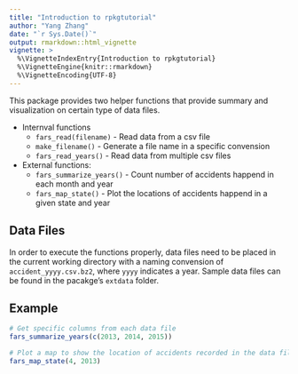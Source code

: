 ```yaml
---
title: "Introduction to rpkgtutorial"
author: "Yang Zhang"
date: "`r Sys.Date()`"
output: rmarkdown::html_vignette
vignette: >
  %\VignetteIndexEntry{Introduction to rpkgtutorial}
  %\VignetteEngine{knitr::rmarkdown}
  %\VignetteEncoding{UTF-8}
---
```


This package provides two helper functions that provide summary and visualization on certain type of data files. 

* Internval functions
    * `fars_read(filename)` - Read data from a csv file
    * `make_filename()` - Generate a file name in a specific convension
    * `fars_read_years()` - Read data from multiple csv files
* External functions:
    * `fars_summarize_years()` - Count number of accidents happend in each month and year
    * `fars_map_state()` - Plot the locations of accidents happend in a given state and year
    
## Data Files

In order to execute the functions properly, data files need to be placed in the current working directory with a naming convension of `accident_yyyy.csv.bz2`, where `yyyy` indicates a year. Sample data files can be found in the pacakge's `extdata` folder.

## Example
```r
# Get specific columns from each data file
fars_summarize_years(c(2013, 2014, 2015))

# Plot a map to show the location of accidents recorded in the data file
fars_map_state(4, 2013)
```

